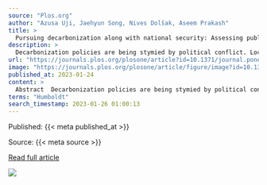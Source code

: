 ```yaml
---
source: "Plos.org"
author: "Azusa Uji, Jaehyun Song, Nives Dolšak, Aseem Prakash"
title: >
  Pursuing decarbonization along with national security: Assessing public support for the Thacker Pass lithium mine
description: >
  Decarbonization policies are being stymied by political conflict. Local communities might oppose decarbonization infrastructure such as solar farms, mines, or transmission lines if they view these projects as imposing high costs on them in relation to their b…
url: "https://journals.plos.org/plosone/article?id=10.1371/journal.pone.0280720"
image: "https://journals.plos.org/plosone/article/figure/image?id=10.1371/journal.pone.0280720.g004&size=inline"
published_at: 2023-01-24
content: >
  Abstract  Decarbonization policies are being stymied by political conflict. Local communities might oppose decarbonization infrastructure such as solar farms, mines, or transmission lines if they vie… [+56455 chars]
terms: "Humboldt"
search_timestamp: 2023-01-26 01:00:13
---
```



Published: {{< meta published_at >}}


Source: {{< meta source >}}


[Read full article]({{< meta url >}}){target='_blank'}



![](`r rmarkdown::metadata$image[1]`)

